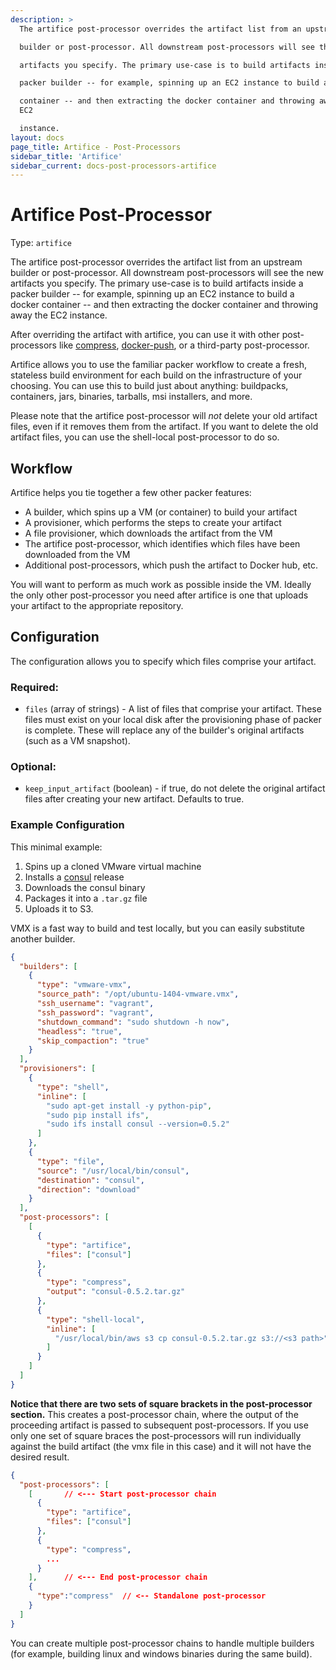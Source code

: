 ```yaml
---
description: >
  The artifice post-processor overrides the artifact list from an upstream

  builder or post-processor. All downstream post-processors will see the new

  artifacts you specify. The primary use-case is to build artifacts inside a

  packer builder -- for example, spinning up an EC2 instance to build a docker

  container -- and then extracting the docker container and throwing away the
  EC2

  instance.
layout: docs
page_title: Artifice - Post-Processors
sidebar_title: 'Artifice'
sidebar_current: docs-post-processors-artifice
---
```


# Artifice Post-Processor

Type: `artifice`

The artifice post-processor overrides the artifact list from an upstream
builder or post-processor. All downstream post-processors will see the new
artifacts you specify. The primary use-case is to build artifacts inside a
packer builder -- for example, spinning up an EC2 instance to build a docker
container -- and then extracting the docker container and throwing away the EC2
instance.

After overriding the artifact with artifice, you can use it with other
post-processors like
[compress](/docs/post-processors/compress),
[docker-push](/docs/post-processors/docker-push), or
a third-party post-processor.

Artifice allows you to use the familiar packer workflow to create a fresh,
stateless build environment for each build on the infrastructure of your
choosing. You can use this to build just about anything: buildpacks,
containers, jars, binaries, tarballs, msi installers, and more.

Please note that the artifice post-processor will _not_ delete your old artifact
files, even if it removes them from the artifact. If you want to delete the
old artifact files, you can use the shell-local post-processor to do so.

## Workflow

Artifice helps you tie together a few other packer features:

- A builder, which spins up a VM (or container) to build your artifact
- A provisioner, which performs the steps to create your artifact
- A file provisioner, which downloads the artifact from the VM
- The artifice post-processor, which identifies which files have been
  downloaded from the VM
- Additional post-processors, which push the artifact to Docker hub, etc.

You will want to perform as much work as possible inside the VM. Ideally the
only other post-processor you need after artifice is one that uploads your
artifact to the appropriate repository.

## Configuration

The configuration allows you to specify which files comprise your artifact.

### Required:

- `files` (array of strings) - A list of files that comprise your artifact.
  These files must exist on your local disk after the provisioning phase of
  packer is complete. These will replace any of the builder's original
  artifacts (such as a VM snapshot).

### Optional:

- `keep_input_artifact` (boolean) - if true, do not delete the original
  artifact files after creating your new artifact. Defaults to true.

### Example Configuration

This minimal example:

1.  Spins up a cloned VMware virtual machine
2.  Installs a [consul](https://www.consul.io/) release
3.  Downloads the consul binary
4.  Packages it into a `.tar.gz` file
5.  Uploads it to S3.

VMX is a fast way to build and test locally, but you can easily substitute
another builder.

```json
{
  "builders": [
    {
      "type": "vmware-vmx",
      "source_path": "/opt/ubuntu-1404-vmware.vmx",
      "ssh_username": "vagrant",
      "ssh_password": "vagrant",
      "shutdown_command": "sudo shutdown -h now",
      "headless": "true",
      "skip_compaction": "true"
    }
  ],
  "provisioners": [
    {
      "type": "shell",
      "inline": [
        "sudo apt-get install -y python-pip",
        "sudo pip install ifs",
        "sudo ifs install consul --version=0.5.2"
      ]
    },
    {
      "type": "file",
      "source": "/usr/local/bin/consul",
      "destination": "consul",
      "direction": "download"
    }
  ],
  "post-processors": [
    [
      {
        "type": "artifice",
        "files": ["consul"]
      },
      {
        "type": "compress",
        "output": "consul-0.5.2.tar.gz"
      },
      {
        "type": "shell-local",
        "inline": [
          "/usr/local/bin/aws s3 cp consul-0.5.2.tar.gz s3://<s3 path>"
        ]
      }
    ]
  ]
}
```

**Notice that there are two sets of square brackets in the post-processor
section.** This creates a post-processor chain, where the output of the
proceeding artifact is passed to subsequent post-processors. If you use only
one set of square braces the post-processors will run individually against the
build artifact (the vmx file in this case) and it will not have the desired
result.

```json
{
  "post-processors": [
    [       // <--- Start post-processor chain
      {
        "type": "artifice",
        "files": ["consul"]
      },
      {
        "type": "compress",
        ...
      }
    ],      // <--- End post-processor chain
    {
      "type":"compress"  // <-- Standalone post-processor
    }
  ]
}
```

You can create multiple post-processor chains to handle multiple builders (for
example, building linux and windows binaries during the same build).
